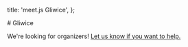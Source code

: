   title: 'meet.js Gliwice',
};

<div className="prose dark:prose-invert max-w-none space-y-8 my-8">
  # Gliwice

We're looking for organizers! [Let us know if you want to help.](mailto:contact@meetjs.pl)

</div>
